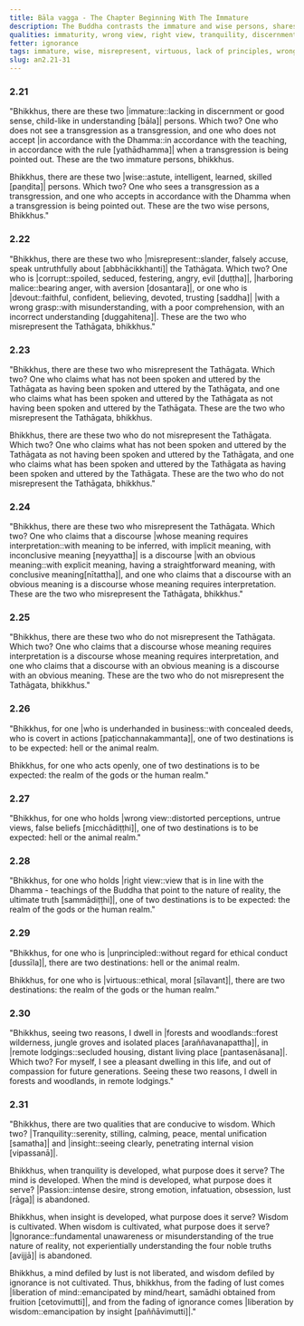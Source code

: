 ```yaml
---
title: Bāla vagga - The Chapter Beginning With The Immature
description: The Buddha contrasts the immature and wise persons, shares on who misrepresents the Buddha, virtuous and unprincipled behavior, wrong and right view, why he dwells in forests and remote lodgings, and the importance of tranquility and insight.
qualities: immaturity, wrong view, right view, tranquility, discernment
fetter: ignorance
tags: immature, wise, misrepresent, virtuous, lack of principles, wrong view, right view, forest, remote, tranquility, insight, an, an2
slug: an2.21-31
---
```


### 2.21

"Bhikkhus, there are these two |immature::lacking in discernment or good sense, child-like in understanding [bāla]| persons. Which two? One who does not see a transgression as a transgression, and one who does not accept |in accordance with the Dhamma::in accordance with the teaching, in accordance with the rule [yathādhamma]| when a transgression is being pointed out. These are the two immature persons, bhikkhus.

Bhikkhus, there are these two |wise::astute, intelligent, learned, skilled [paṇḍita]| persons. Which two? One who sees a transgression as a transgression, and one who accepts in accordance with the Dhamma when a transgression is being pointed out. These are the two wise persons, Bhikkhus."

### 2.22

"Bhikkhus, there are these two who |misrepresent::slander, falsely accuse, speak untruthfully about [abbhācikkhanti]| the Tathāgata. Which two? One who is |corrupt::spoiled, seduced, festering, angry, evil [duṭṭha]|, |harboring malice::bearing anger, with aversion [dosantara]|, or one who is |devout::faithful, confident, believing, devoted, trusting [saddha]| |with a wrong grasp::with misunderstanding, with a poor comprehension, with an incorrect understanding [duggahitena]|. These are the two who misrepresent the Tathāgata, bhikkhus."

### 2.23

"Bhikkhus, there are these two who misrepresent the Tathāgata. Which two? One who claims what has not been spoken and uttered by the Tathāgata as having been spoken and uttered by the Tathāgata, and one who claims what has been spoken and uttered by the Tathāgata as not having been spoken and uttered by the Tathāgata. These are the two who misrepresent the Tathāgata, bhikkhus.

Bhikkhus, there are these two who do not misrepresent the Tathāgata. Which two? One who claims what has not been spoken and uttered by the Tathāgata as not having been spoken and uttered by the Tathāgata, and one who claims what has been spoken and uttered by the Tathāgata as having been spoken and uttered by the Tathāgata. These are the two who do not misrepresent the Tathāgata, bhikkhus."

### 2.24

"Bhikkhus, there are these two who misrepresent the Tathāgata. Which two? One who claims that a discourse |whose meaning requires interpretation::with meaning to be inferred, with implicit meaning, with inconclusive meaning [neyyattha]| is a discourse |with an obvious meaning::with explicit meaning, having a straightforward meaning, with conclusive meaning[nītattha]|, and one who claims that a discourse with an obvious meaning is a discourse whose meaning requires interpretation. These are the two who misrepresent the Tathāgata, bhikkhus."

### 2.25

"Bhikkhus, there are these two who do not misrepresent the Tathāgata. Which two? One who claims that a discourse whose meaning requires interpretation is a discourse whose meaning requires interpretation, and one who claims that a discourse with an obvious meaning is a discourse with an obvious meaning. These are the two who do not misrepresent the Tathāgata, bhikkhus."

### 2.26

"Bhikkhus, for one |who is underhanded in business::with concealed deeds, who is covert in actions [paṭicchannakammanta]|, one of two destinations is to be expected: hell or the animal realm.

Bhikkhus, for one who acts openly, one of two destinations is to be expected: the realm of the gods or the human realm."

### 2.27

"Bhikkhus, for one who holds |wrong view::distorted perceptions, untrue views, false beliefs [micchādiṭṭhi]|, one of two destinations is to be expected: hell or the animal realm."

### 2.28

"Bhikkhus, for one who holds |right view::view that is in line with the Dhamma - teachings of the Buddha that point to the nature of reality, the ultimate truth [sammādiṭṭhi]|, one of two destinations is to be expected: the realm of the gods or the human realm."

### 2.29

"Bhikkhus, for one who is |unprincipled::without regard for ethical conduct [dussīla]|, there are two destinations: hell or the animal realm.

Bhikkhus, for one who is |virtuous::ethical, moral [sīlavant]|, there are two destinations: the realm of the gods or the human realm."

### 2.30

"Bhikkhus, seeing two reasons, I dwell in |forests and woodlands::forest wilderness, jungle groves and isolated places [araññavanapattha]|, in |remote lodgings::secluded housing, distant living place [pantasenāsana]|. Which two? For myself, I see a pleasant dwelling in this life, and out of compassion for future generations. Seeing these two reasons, I dwell in forests and woodlands, in remote lodgings."

### 2.31

"Bhikkhus, there are two qualities that are conducive to wisdom. Which two? |Tranquility::serenity, stilling, calming, peace, mental unification [samatha]| and |insight::seeing clearly, penetrating internal vision [vipassanā]|.

Bhikkhus, when tranquility is developed, what purpose does it serve? The mind is developed. When the mind is developed, what purpose does it serve? |Passion::intense desire, strong emotion, infatuation, obsession, lust [rāga]| is abandoned.

Bhikkhus, when insight is developed, what purpose does it serve? Wisdom is cultivated. When wisdom is cultivated, what purpose does it serve? |Ignorance::fundamental unawareness or misunderstanding of the true nature of reality, not experientially understanding the four noble truths [avijjā]| is abandoned.

Bhikkhus, a mind defiled by lust is not liberated, and wisdom defiled by ignorance is not cultivated. Thus, bhikkhus, from the fading of lust comes |liberation of mind::emancipated by mind/heart, samādhi obtained from fruition [cetovimutti]|, and from the fading of ignorance comes |liberation by wisdom::emancipation by insight [paññāvimutti]|."